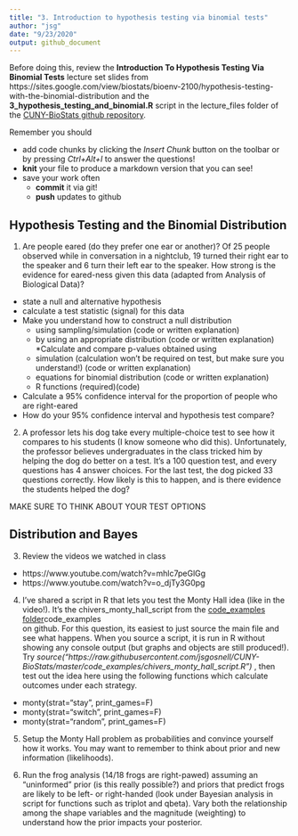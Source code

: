 ```yaml
---
title: "3. Introduction to hypothesis testing via binomial tests"
author: "jsg"
date: "9/23/2020"
output: github_document
---
```

Before doing this, review the **Introduction To Hypothesis Testing Via Binomial Tests** lecture set slides from 
https://sites.google.com/view/biostats/bioenv-2100/hypothesis-testing-with-the-binomial-distribution and
the  **3_hypothesis_testing_and_binomial.R** script in the lecture_files folder of the
[CUNY-BioStats github repository](https://github.com/jsgosnell/CUNY-BioStats).


Remember you should

* add code chunks by clicking the *Insert Chunk* button on the toolbar or by
pressing *Ctrl+Alt+I* to answer the questions!
* **knit** your file to produce a markdown version that you can see!
* save your work often 
  * **commit** it via git!
  * **push** updates to github

## Hypothesis Testing and the Binomial Distribution

1. Are people eared (do they prefer one ear or another)?  Of 25 people observed 
while in conversation in a nightclub, 19 turned their right ear to the speaker 
and 6 turn their left ear to the speaker.  How strong is the evidence for 
eared-ness given this data (adapted from Analysis of Biological Data)?
* state a null and alternative hypothesis
* calculate a test statistic (signal) for this data
* Make you understand how to construct a null distribution
  + using sampling/simulation (code or written explanation)
  + by using an appropriate distribution (code or written explanation)
*Calculate and compare p-values obtained using 
  + simulation (calculation won’t be required on test, but make sure you understand!) (code or written explanation)
  + equations for binomial distribution (code or written explanation) 
  + R functions (required)(code)
* Calculate a 95% confidence interval for the proportion of people who are right-eared
* How do your 95% confidence interval and hypothesis test compare?

2.  A professor lets his dog take every multiple-choice test to see how it 
compares to his students (I know someone who did this).  Unfortunately, the
professor believes undergraduates in the class tricked him by helping the dog 
do better on a test. It’s a 100 question test, and every questions has 4 answer 
choices.  For the last test, the dog picked 33 questions correctly.  How likely
is this to happen, and is there evidence the students helped the dog?	

MAKE SURE TO THINK ABOUT YOUR TEST OPTIONS 

## Distribution and Bayes

3. Review the videos we watched in class
* https://www.youtube.com/watch?v=mhlc7peGlGg
* https://www.youtube.com/watch?v=o_djTy3G0pg

4. I've shared a script in R that lets you test the Monty Hall idea (like in 
the video!).  It's the chivers_monty_hall_script from the 
[code_examples folder](https://github.com/jsgosnell/CUNY-BioStats/tree/master/code_examples)code_examples  
on github.  For this question, its easiest to just source the main file and see what happens.
When you source a script, it is run in R without showing any console output
(but graphs and objects are still produced!).  Try 
*source("https://raw.githubusercontent.com/jsgosnell/CUNY-BioStats/master/code_examples/chivers_monty_hall_script.R")*
, then test out the idea here using the following functions which calculate outcomes
under each strategy.
* monty(strat="stay", print_games=F)
* monty(strat="switch", print_games=F)
* monty(strat="random", print_games=F)

5. Setup the Monty Hall problem as probabilities and convince yourself how it works.
You may want to remember to think about prior and new information (likelihoods).

6. Run the frog analysis (14/18 frogs are right-pawed) assuming an “uninformed” 
prior (is this really possible?) and priors that predict frogs are likely to be 
left- or right-handed (look under Bayesian analysis in script for functions such
as triplot and qbeta).  Vary both the relationship among the shape variables 
and the magnitude (weighting) to understand how the prior impacts your posterior.
